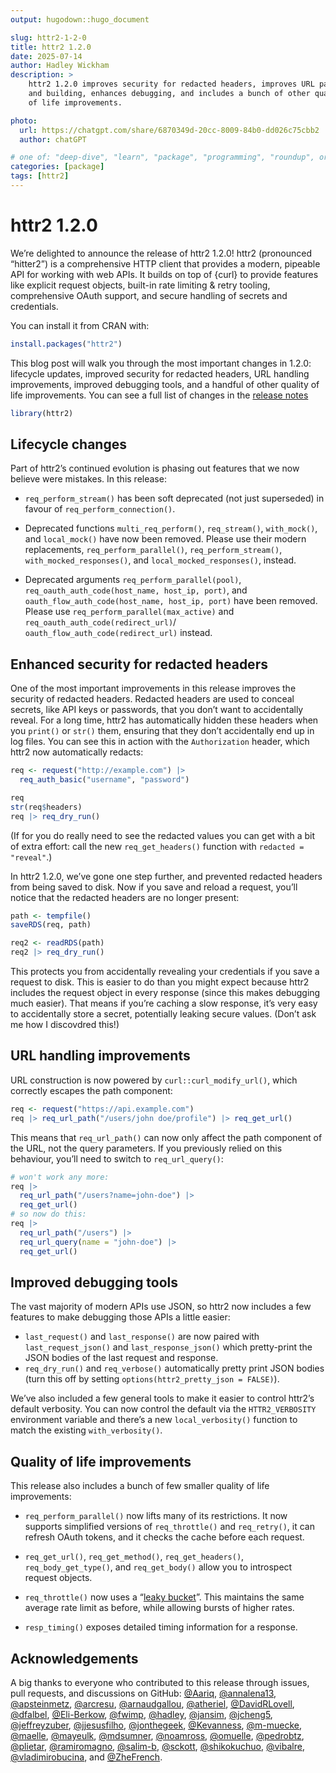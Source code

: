 ```yaml
---
output: hugodown::hugo_document

slug: httr2-1-2-0
title: httr2 1.2.0
date: 2025-07-14
author: Hadley Wickham
description: >
    httr2 1.2.0 improves security for redacted headers, improves URL parsing
    and building, enhances debugging, and includes a bunch of other quality
    of life improvements.

photo:
  url: https://chatgpt.com/share/6870349d-20cc-8009-84b0-dd026c75cbb2
  author: chatGPT

# one of: "deep-dive", "learn", "package", "programming", "roundup", or "other"
categories: [package] 
tags: [httr2]
---
```


<!--
TODO:
* [x] Look over / edit the post's title in the yaml
* [x] Edit (or delete) the description; note this appears in the Twitter card
* [x] Pick category and tags (see existing with `hugodown::tidy_show_meta()`)
* [x] Find photo & update yaml metadata
* [x] Create `thumbnail-sq.jpg`; height and width should be equal
* [x] Create `thumbnail-wd.jpg`; width should be >5x height
* [x] `hugodown::use_tidy_thumbnails()`
* [x] Add intro sentence, e.g. the standard tagline for the package
* [x] `usethis::use_tidy_thanks()`
-->

# httr2 1.2.0

We're delighted to announce the release of httr2 1.2.0! httr2 (pronounced "hitter2") is a comprehensive HTTP client that provides a modern, pipeable API for working with web APIs. It builds on top of {curl} to provide features like explicit request objects, built-in rate limiting & retry tooling, comprehensive OAuth support, and secure handling of secrets and credentials.

You can install it from CRAN with:

```r
install.packages("httr2")
```

This blog post will walk you through the most important changes in 1.2.0: lifecycle updates, improved security for redacted headers, URL handling improvements, improved debugging tools, and a handful of other quality of life improvements. You can see a full list of changes in the [release notes](https://github.com/r-lib/httr2/releases/tag/v1.2.0)

```r
library(httr2)
```

## Lifecycle changes

Part of httr2's continued evolution is phasing out features that we now believe were mistakes. In this release:

* `req_perform_stream()` has been soft deprecated (not just superseded) in favour of `req_perform_connection()`.

* Deprecated functions `multi_req_perform()`, `req_stream()`, `with_mock()`, and `local_mock()`  have now been removed. Please use their modern replacements, `req_perform_parallel()`, `req_perform_stream()`, `with_mocked_responses()`, and `local_mocked_responses()`, instead.

* Deprecated arguments `req_perform_parallel(pool)`, 
  `req_oauth_auth_code(host_name, host_ip, port)`, and 
  `oauth_flow_auth_code(host_name, host_ip, port)` have been removed.
  Please use `req_perform_parallel(max_active)` and `req_oauth_auth_code(redirect_url)`/
  `oauth_flow_auth_code(redirect_url)` instead.

## Enhanced security for redacted headers

One of the most important improvements in this release improves the security of redacted headers. Redacted headers are used to conceal secrets, like API keys or passwords, that you don't want to accidentally reveal. For a long time, httr2 has automatically hidden these headers when you `print()` or `str()` them, ensuring that they don't accidentally end up in log files. You can see this in action with the `Authorization` header, which httr2 now automatically redacts:

```r
req <- request("http://example.com") |>
  req_auth_basic("username", "password")

req
str(req$headers)
req |> req_dry_run()
```

(If for you do really need to see the redacted values you can get with a bit of extra effort: call the new `req_get_headers()` function with `redacted = "reveal"`.)

In httr2 1.2.0, we've gone one step further, and prevented redacted headers from being saved to disk. Now if you save and reload a request, you'll notice that the redacted headers are no longer present:

```r
path <- tempfile()
saveRDS(req, path)

req2 <- readRDS(path)
req2 |> req_dry_run()
```

This protects you from accidentally revealing your credentials if you save a request to disk. This is easier to do than you might expect because httr2 includes the request object in every response (since this makes debugging much easier). That means if you're caching a slow response, it's very easy to accidentally store a secret, potentially leaking secure values. (Don't ask me how I discovdred this!)

## URL handling improvements

URL construction is now powered by `curl::curl_modify_url()`, which correctly escapes the path component: 

```r
req <- request("https://api.example.com")
req |> req_url_path("/users/john doe/profile") |> req_get_url()
```

This means that `req_url_path()` can now only affect the path component of the URL, not the query parameters. If you previously relied on this behaviour, you'll need to switch to `req_url_query()`:

```r
# won't work any more:
req |> 
  req_url_path("/users?name=john-doe") |> 
  req_get_url()
# so now do this:
req |> 
  req_url_path("/users") |> 
  req_url_query(name = "john-doe") |> 
  req_get_url()
```

## Improved debugging tools

The vast majority of modern APIs use JSON, so httr2 now includes a few features to make debugging those APIs a little easier:

* `last_request()` and `last_response()` are now paired with `last_request_json()` and `last_response_json()` which pretty-print the JSON bodies of the last request and response. 
* `req_dry_run()` and `req_verbose()` automatically pretty print JSON bodies (turn this off by setting `options(httr2_pretty_json = FALSE)`).

We've also included a few general tools to make it easier to control httr2's default verbosity. You can now control the default via the `HTTR2_VERBOSITY` environment variable and there's a new `local_verbosity()` function to match the existing `with_verbosity()`.

## Quality of life improvements

This release also includes a bunch of few smaller quality of life improvements:

* `req_perform_parallel()` now lifts many of its restrictions. It now supports simplified versions of `req_throttle()` and `req_retry()`, it can refresh OAuth tokens, and it checks the cache before each request. 

* `req_get_url()`, `req_get_method()`, `req_get_headers()`, `req_body_get_type()`, and `req_get_body()` allow you to introspect request objects.

* `req_throttle()` now uses a "[leaky bucket](https://en.wikipedia.org/wiki/Leaky_bucket)". This maintains the same average rate limit as before, while allowing bursts of higher rates.

* `resp_timing()` exposes detailed timing information for a response.

## Acknowledgements

A big thanks to everyone who contributed to this release through issues, pull requests, and discussions on GitHub: [&#x0040;Aariq](https://github.com/Aariq), [&#x0040;annalena13](https://github.com/annalena13), [&#x0040;apsteinmetz](https://github.com/apsteinmetz), [&#x0040;arcresu](https://github.com/arcresu), [&#x0040;arnaudgallou](https://github.com/arnaudgallou), [&#x0040;atheriel](https://github.com/atheriel), [&#x0040;DavidRLovell](https://github.com/DavidRLovell), [&#x0040;dfalbel](https://github.com/dfalbel), [&#x0040;Eli-Berkow](https://github.com/Eli-Berkow), [&#x0040;fwimp](https://github.com/fwimp), [&#x0040;hadley](https://github.com/hadley), [&#x0040;jansim](https://github.com/jansim), [&#x0040;jcheng5](https://github.com/jcheng5), [&#x0040;jeffreyzuber](https://github.com/jeffreyzuber), [&#x0040;jjesusfilho](https://github.com/jjesusfilho), [&#x0040;jonthegeek](https://github.com/jonthegeek), [&#x0040;Kevanness](https://github.com/Kevanness), [&#x0040;m-muecke](https://github.com/m-muecke), [&#x0040;maelle](https://github.com/maelle), [&#x0040;mayeulk](https://github.com/mayeulk), [&#x0040;mdsumner](https://github.com/mdsumner), [&#x0040;noamross](https://github.com/noamross), [&#x0040;omuelle](https://github.com/omuelle), [&#x0040;pedrobtz](https://github.com/pedrobtz), [&#x0040;plietar](https://github.com/plietar), [&#x0040;ramiromagno](https://github.com/ramiromagno), [&#x0040;salim-b](https://github.com/salim-b), [&#x0040;sckott](https://github.com/sckott), [&#x0040;shikokuchuo](https://github.com/shikokuchuo), [&#x0040;vibalre](https://github.com/vibalre), [&#x0040;vladimirobucina](https://github.com/vladimirobucina), and [&#x0040;ZheFrench](https://github.com/ZheFrench).

